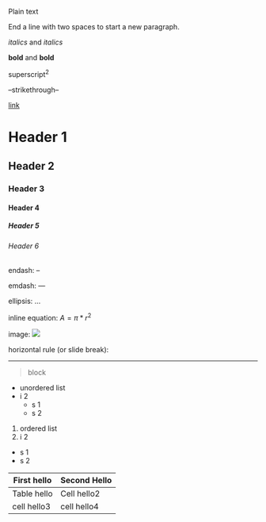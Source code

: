 Plain text  

End a line with two spaces to start a new paragraph.

*italics* and _italics_

**bold** and __bold__

superscript^2^

--strikethrough--

[link](www.rstudio.com)

# Header 1

## Header 2

### Header 3

#### Header 4

##### Header 5

###### Header 6

endash: --

emdash: ---

ellipsis: ...

inline equation: $A = \pi*r^{2}$

image: ![](C:\Users\nikah\Pictures\wallhaven-2k97ox.jpg)

horizontal rule (or slide break):

***

> block

* unordered list
* i 2
  + s 1
  + s 2
  
1. ordered list
2. i 2
  + s 1
  + s 2

First hello | Second Hello
------------|-------------
Table hello | Cell hello2
cell hello3 | cell hello4
